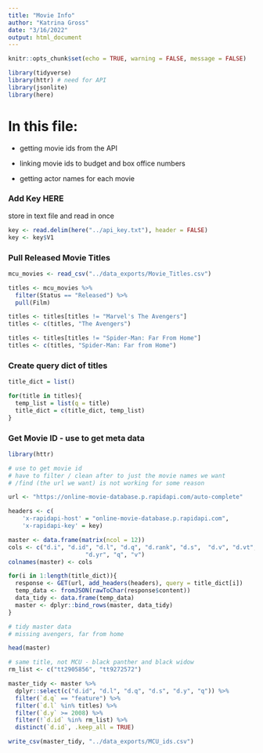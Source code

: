 ```yaml
---
title: "Movie Info"
author: "Katrina Gross"
date: "3/16/2022"
output: html_document
---
```


```r
knitr::opts_chunk$set(echo = TRUE, warning = FALSE, message = FALSE)
```

```r
library(tidyverse)
library(httr) # need for API
library(jsonlite)
library(here)
```

# In this file:

- getting movie ids from the API

- linking movie ids to budget and box office numbers

- getting actor names for each movie

### Add Key HERE
store in text file and read in once
```r
key <- read.delim(here("../api_key.txt"), header = FALSE)
key <- key$V1
```


### Pull Released Movie Titles

```r
mcu_movies <- read_csv("../data_exports/Movie_Titles.csv")

titles <- mcu_movies %>%
  filter(Status == "Released") %>%
  pull(Film)

titles <- titles[titles != "Marvel's The Avengers"]
titles <- c(titles, "The Avengers")

titles <- titles[titles != "Spider-Man: Far From Home"]
titles <- c(titles, "Spider-Man: Far from Home")
```

### Create query dict of titles

```r
title_dict = list()

for(title in titles){
  temp_list = list(q = title)
  title_dict = c(title_dict, temp_list)
}

```

### Get Movie ID - use to get meta data

```r
library(httr)

# use to get movie id
# have to filter / clean after to just the movie names we want
# /find (the url we want) is not working for some reason

url <- "https://online-movie-database.p.rapidapi.com/auto-complete"

headers <- c(
    'x-rapidapi-host' = "online-movie-database.p.rapidapi.com",
    'x-rapidapi-key' = key)

master <- data.frame(matrix(ncol = 12))
cols <- c("d.i", "d.id", "d.l", "d.q", "d.rank", "d.s",  "d.v", "d.vt", "d.y",  
                      "d.yr", "q", "v")
colnames(master) <- cols

for(i in 1:length(title_dict)){
  response <- GET(url, add_headers(headers), query = title_dict[i])
  temp_data <- fromJSON(rawToChar(response$content))
  data_tidy <- data.frame(temp_data)
  master <- dplyr::bind_rows(master, data_tidy)
}

```

```r
# tidy master data
# missing avengers, far from home

head(master)

# same title, not MCU - black panther and black widow
rm_list <- c("tt2905856", "tt9272572")

master_tidy <- master %>%
  dplyr::select(c("d.id", "d.l", "d.q", "d.s", "d.y", "q")) %>%
  filter(`d.q` == "feature") %>%
  filter(`d.l` %in% titles) %>%
  filter(`d.y` >= 2008) %>%
  filter(!`d.id` %in% rm_list) %>%
  distinct(`d.id`, .keep_all = TRUE)

write_csv(master_tidy, "../data_exports/MCU_ids.csv")

```






